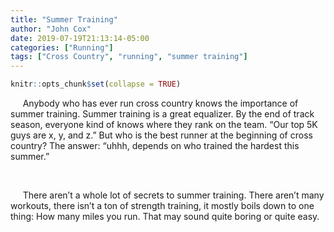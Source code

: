 ---
title: "Summer Training"
author: "John Cox"
date: 2019-07-19T21:13:14-05:00
categories: ["Running"]
tags: ["Cross Country", "running", "summer training"]
---

```{r setup, include=FALSE}
knitr::opts_chunk$set(collapse = TRUE)
```



|      Anybody who has ever run cross country knows the importance of summer training.  Summer training is a great equalizer.  By the end of track season, everyone kind of knows where they rank on the team.  "Our top 5K guys are x, y, and z."  But who is the best runner at the beginning of cross country?  The answer: "uhhh, depends on who trained the hardest this summer."

&nbsp;

|      There aren't a whole lot of secrets to summer training.  There aren't many workouts, there isn't a ton of strength training, it mostly boils down to one thing: How many miles you run.  That may sound quite boring or quite easy.